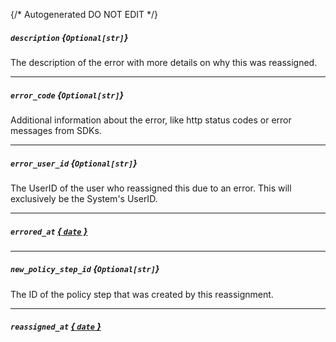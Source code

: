 {/* Autogenerated DO NOT EDIT  */}
##### `description` *{`Optional[str]`}*
The description of the error with more details on why this was reassigned.

---
##### `error_code` *{`Optional[str]`}*
Additional information about the error, like http status codes or error messages from SDKs.

---
##### `error_user_id` *{`Optional[str]`}*
The UserID of the user who reassigned this due to an error. This will exclusively be the System's UserID.

---
##### `errored_at` [*{ `date` }*](https://docs.python.org/3/library/datetime.html#date-objects)

---
##### `new_policy_step_id` *{`Optional[str]`}*
The ID of the policy step that was created by this reassignment.

---
##### `reassigned_at` [*{ `date` }*](https://docs.python.org/3/library/datetime.html#date-objects)

